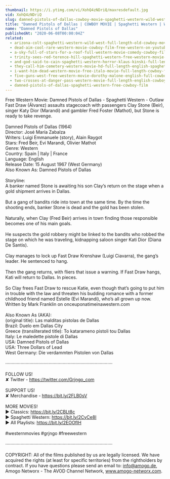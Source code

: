 ```yaml
---
thumbnail: https://i.ytimg.com/vi/XohQ4zNDriQ/maxresdefault.jpg
vid: XohQ4zNDriQ
slug: damned-pistols-of-dallas-cowboy-movie-spaghetti-western-wild-west-free-full-western-movie
title: "Damned Pistols of Dallas | COWBOY MOVIE | Spaghetti Western | Wild West | Free Full Western Movie"
name: "Damned Pistols of Dallas"
publishedAt: "2020-06-08T00:00:04Z"
related:
  - arizona-colt-spaghetti-western-wild-west-full-length-old-cowboy-movie
  - dead-aim-cool-rare-western-movie-cowboy-film-free-western-on-youtube-english
  - a-sky-full-of-stars-for-a-roof-full-western-movie-comedy-cowboy-film-free-movie
  - trinity-sees-red-terence-hill-spaghetti-western-free-western-movie-cowboys-full-films
  - and-god-said-to-cain-spaghetti-western-horror-klaus-kinski-full-length-western-movie
  - they-call-him-cemetery-western-movie-hd-full-length-english-spaghetti-western
  - i-want-him-dead-western-movie-free-italo-movie-full-length-cowboy-film
  - five-guns-west-free-western-movie-dorothy-malone-english-full-cowboy-film-full-movie
  - two-crosses-at-danger-pass-western-movie-full-length-english-cowboy-film
  - damned-pistols-of-dallas-spaghetti-western-free-cowboy-film
---
```


Free Western Movie: Damned Pistols of Dallas - Spaghetti Western - Outlaw Fast Draw (Álvarez) assaults stagecoach with passengers Clay Stone (Beir), singer Katy Dior (Marandi) and gambler Fred Foster (Mathot), but Stone is ready to take revenge. <br />
<br />
Damned Pistols of Dallas (1964)<br />
Director: José María Zabalza<br />
Writers: Luigi Emmanuele (story), Alain Raygot <br />
Stars: Fred Beir, Evi Marandi, Olivier Mathot<br />
Genre: Western <br />
Country: Spain | Italy | France<br />
Language: English<br />
Release Date: 15 August 1967 (West Germany) <br />
Also Known As: Damned Pistols of Dallas <br />
<br />
Storyline:<br />
A banker named Stone is awaiting his son Clay’s return on the stage when a gold shipment arrives in Dallas.<br />
<br />
But a gang of bandits ride into town at the same time. By the time the shooting ends, banker Stone is dead and the gold has been stolen.<br />
<br />
Naturally, when Clay (Fred Beir) arrives in town finding those responsible becomes one of his main goals.<br />
<br />
He suspects the gold robbery might be linked to the bandits who robbed the stage on which he was traveling, kidnapping saloon singer Kati Dior (Diana De Santis).<br />
<br />
Clay manages to lock up Fast Draw Krenshaw (Luigi Ciavarra), the gang’s leader. He sentenced to hang.<br />
<br />
Then the gang returns, with fliers that issue a warning. If Fast Draw hangs, Kati will return to Dallas. In pieces.<br />
<br />
So Clay frees Fast Draw to rescue Katie, even though that’s going to put him in trouble with the law and threaten his budding romance with a former childhood friend named Estelle (Evi Marandi), who’s all grown up now. Written by Mark Franklin on onceuponatimeinawestern.com<br />
<br />
Also Known As (AKA):<br />
(original title): Las malditas pistolas de Dallas<br />
Brazil: Duelo em Dallas City<br />
Greece (transliterated title): To katarameno pistoli tou Dallas<br />
Italy: Le maledette pistole di Dallas<br />
USA: Damned Pistols of Dallas<br />
USA: Three Dollars of Lead<br />
West Germany: Die verdammten Pistolen von Dallas <br />
<br />
····················································································<br />
<br />
FOLLOW US!<br />
✘ Twitter - https://twitter.com/Grjngo_com<br />
<br />
SUPPORT US!<br />
✘ Merchandise - https://bit.ly/2FLB0sV<br />
<br />
MORE MOVIES! <br />
► Classics: https://bit.ly/2CBLt8c <br />
► Spaghetti Western: https://bit.ly/2CyCe8I <br />
► All Playlists: https://bit.ly/2EOOfIH <br />
<br />
#westernmovies #grjngo #freewestern<br />
<br />
····················································································<br />
<br />
COPYRIGHT: All of the films published by us are legally licensed. We have acquired the rights (at least for specific territories) from the rightholders by contract. If you have questions please send an email to: info@amogo.de, Amogo Networx - The AVOD Channel Network, www.amogo-networx.com.